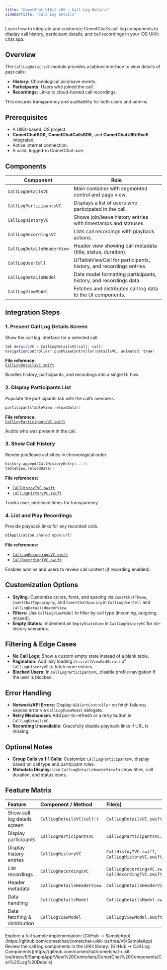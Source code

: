 ```yaml
---
title: "CometChat UIKit iOS — Call Log Details"
sidebarTitle: "Call Log Details"
---
```


Learn how to integrate and customize CometChat’s call log components to display call history, participant details, and call recordings in your iOS UIKit chat app.

## Overview

The `CallLogDetailsVC` module provides a tabbed interface to view details of past calls:

- **History:** Chronological join/leave events.  
- **Participants:** Users who joined the call.  
- **Recordings:** Links to cloud-hosted call recordings.  

This ensures transparency and auditability for both users and admins.

## Prerequisites

- A UIKit-based iOS project.  
- **CometChatSDK**, **CometChatCallsSDK**, and **CometChatUIKitSwift** integrated.  
- Active internet connection.  
- A valid, logged-in CometChat user.

## Components

| Component                   | Role                                                                                   |
|-----------------------------|----------------------------------------------------------------------------------------|
| `CallLogDetailsVC`          | Main container with segmented control and page view.                                   |
| `CallLogParticipantsVC`     | Displays a list of users who participated in the call.                                 |
| `CallLogHistoryVC`          | Shows join/leave history entries with timestamps and statuses.                         |
| `CallLogRecordingsVC`       | Lists call recordings with playback actions.                                           |
| `CallLogDetailsHeaderView`  | Header view showing call metadata (title, status, duration).                           |
| `CallLogUserCell`           | UITableViewCell for participants, history, and recordings entries.                     |
| `CallLogDetailsModel`       | Data model formatting participants, history, and recordings data.                      |
| `CallLogViewModel`          | Fetches and distributes call log data to the UI components.                            |

## Integration Steps

### 1. Present Call Log Details Screen

Show the call log interface for a selected call.

```swift
let detailsVC = CallLogDetailsVC(call: call)
navigationController?.pushViewController(detailsVC, animated: true)
```

**File reference:**  
[`CallLogDetailsVC.swift`](https://github.com/cometchat/cometchat-uikit-ios/blob/v5/SampleApp/View%20Controllers/CometChat%20Components/Call%20Log%20Details/CallLogDetailsVC.swift)

Bundles history, participants, and recordings into a single UI flow.

### 2. Display Participants List

Populate the participants tab with the call’s members.

```swift
participantsTableView.reloadData()
```

**File reference:**  
[`CallLogParticipantsVC.swift`](https://github.com/cometchat/cometchat-uikit-ios/blob/v5/SampleApp/View%20Controllers/CometChat%20Components/Call%20Log%20Details/Call%20Participants/CallLogParticipantsVC.swift)

Audits who was present in the call.

### 3. Show Call History

Render join/leave activities in chronological order.

```swift
history.append(CallHistoryEntry(...))
tableView.reloadData()
```

**File references:**  
- [`CallHistoyTVC.swift`](https://github.com/cometchat/cometchat-uikit-ios/blob/v5/SampleApp/View%20Controllers/CometChat%20Components/Call%20Log%20Details/Call%20History%20/CallHistoyTVC.swift)  
- [`CallLogHistoryVC.swift`](https://github.com/cometchat/cometchat-uikit-ios/blob/v5/SampleApp/View%20Controllers/CometChat%20Components/Call%20Log%20Details/Call%20History%20/CallLogHistoryVC.swift)

Tracks user join/leave times for transparency.

### 4. List and Play Recordings

Provide playback links for any recorded calls.

```swift
UIApplication.shared.open(url)
```

**File references:**  
- [`CallLogRecordingsVC.swift`](https://github.com/cometchat/cometchat-uikit-ios/blob/v5/SampleApp/View%20Controllers/CometChat%20Components/Call%20Log%20Details/Call%20Recording%20/CallLogRecordingsVC.swift)  
- [`CallRecordingTVC.swift`](https://github.com/cometchat/cometchat-uikit-ios/blob/v5/SampleApp/View%20Controllers/CometChat%20Components/Call%20Log%20Details/Call%20Recording%20/CallRecordingTVC.swift)

Enables admins and users to review call content (if recording enabled).

## Customization Options

- **Styling:** Customize colors, fonts, and spacing via `CometChatTheme`, `CometChatTypography`, and `CometChatSpacing` in `CallLogUserCell` and `CallLogDetailsHeaderView`.  
- **Filters:** Use `CallLogViewModel` to filter by call type (incoming, outgoing, missed).  
- **Empty States:** Implement an `EmptyStateView` in `CallLogHistoryVC` for no-history scenarios.

## Filtering & Edge Cases

- **No Call Logs:** Show a custom empty state instead of a blank table.  
- **Pagination:** Add lazy loading in `scrollViewDidScroll` of `CallLogHistoryVC` to fetch more entries.  
- **Blocked Users:** In `CallLogParticipantsVC`, disable profile navigation if the user is blocked.

## Error Handling

- **Network/API Errors:** Display `UIAlertController` on fetch failures; expose error via `CallLogViewModel` delegate.  
- **Retry Mechanism:** Add pull-to-refresh or a retry button in `CallLogDetailsVC`.  
- **Recording Unavailable:** Gracefully disable playback links if URL is missing.

## Optional Notes

- **Group Calls vs 1:1 Calls:** Customize `CallLogParticipantsVC` display based on call type and participant roles.  
- **Metadata Display:** Use `CallLogDetailsHeaderView` to show titles, call duration, and status icons.

## Feature Matrix

| Feature                      | Component / Method                | File(s)                                                                                           |
|:-----------------------------|:----------------------------------|:--------------------------------------------------------------------------------------------------|
| Show call log details screen | `CallLogDetailsVC(call:)`         | `CallLogDetailsVC.swift`                                                                          |
| Display participants         | `CallLogParticipantsVC`           | `CallLogParticipantsVC.swift`                                                                     |
| Display history entries      | `CallLogHistoryVC`                | `CallHistoyTVC.swift`, `CallLogHistoryVC.swift`                                                   |
| List recordings              | `CallLogRecordingsVC`             | `CallLogRecordingsVC.swift`, `CallRecordingTVC.swift`                                             |
| Header metadata              | `CallLogDetailsHeaderView`        | `CallLogDetailsHeaderView.swift`                                                                  |
| Data handling                | `CallLogDetailsModel`             | `CallLogDetailsModel.swift`                                                                       |
| Data fetching & distribution | `CallLogViewModel`                | `CallLogViewModel.swift`                                                                          |

<CardGroup>

<Card title="Full Sample App">
Explore a full sample implementation:
[GitHub → SampleApp](https://github.com/cometchat/cometchat-uikit-ios/tree/v5/SampleApp)

</Card>

<Card title="UIKit Source Code">
Review the call log components in the UIKit library:
[GitHub → Call Log Components](https://github.com/cometchat/cometchat-uikit-ios/tree/v5/SampleApp/View%20Controllers/CometChat%20Components/Call%20Log%20Details)

</Card>

</CardGroup>